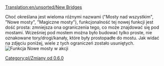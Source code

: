 [[Translation:en/unsorted/New Bridges]]


Choć określana jest wieloma różnymi nazwami ("Mosty nad wszystkim", "Nowe mosty", "Magiczne mosty"), funkcjonalność tej nowej funkcji jest dość prosta: zmniejsza ona ograniczenia tego, co może znajdować się pod mostami. Wcześniej pod mostem można było budować tylko proste, nie oznakowane tory/drogi/kanały, które były prostopadłe do mostu. Jak widać na zdjęciu poniżej, wiele z tych ograniczeń zostało usuniętych. 
[[File:en/Bridges2 833.png|frame|center|Funkcja Nowe mosty w akcji]]

[[Category:pl/Zmiany od 0.6.0]]